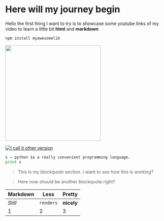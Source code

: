 
# Here will my journey begin

Hello the first thing I want to try is to showcase some youtube links of my video to learn a little bit **html** and **markdown**

```bash
npm install myawesomelib
```
<Image src="https://yt3.ggpht.com/ytc/AKedOLQE0tK4eZ3PUZ0s8V1VyrBMbQLeSSuB8FqxMPFjHg=s900-c-k-c0x00ffffff-no-rj" style="width:300px;height:300px;" zoom />

<YouTube id="nEWUc89PD2Y" />

[![I call it other version](http://img.youtube.com/vi/nEWUc89PD2Y/0.jpg)](http://www.youtube.com/watch?v=nEWUc89PD2Y)


```python
s = python is a really convenient programming language.
print s
```

> This is my blockquote section. I want to see
> how this is working?

> Here now should be another blockquote right?


Markdown | Less | Pretty
--- | --- | ---
*Still* | `renders` | **nicely**
1 | 2 | 3
